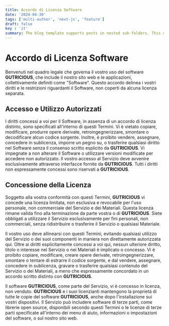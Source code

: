 ```yaml
---
title: Accordo di Licenza Software
date: '2024-04-30'
tags: ['multi-author', 'next-js', 'feature']
draft: false
key : 'it'
summary: The blog template supports posts in nested sub-folders. This can be used to group posts of similar content e.g. a multi-part course.
---
```


# Accordo di Licenza Software

Benvenuti nel quadro legale che governa il vostro uso del software **GUTRICIOUS**, che include il nostro sito web e le applicazioni, collettivamente definiti come "Software". Questo accordo delinea i vostri diritti e le restrizioni riguardanti il Software, non coperti da alcuna licenza separata.

## Accesso e Utilizzo Autorizzati

I diritti concessi a voi per il Software, in assenza di un accordo di licenza distinto, sono specificati all'interno di questi Termini. Vi è vietato copiare, modificare, produrre opere derivate, retroingegnerizzare, smontare o decodificare alcun codice sorgente. Inoltre, è proibito vendere, assegnare, concedere in sublicenza, imporre un pegno su, o trasferire qualsiasi diritto nel Software senza il consenso scritto esplicito da **GUTRICIOUS**. Vi impegnate a non alterare il Software o utilizzare versioni modificate per accedere non autorizzato. Il vostro accesso al Servizio deve avvenire esclusivamente attraverso interfacce fornite da **GUTRICIOUS**. Tutti i diritti non espressamente concessi sono riservati a **GUTRICIOUS**.

## Concessione della Licenza

Soggetto alla vostra conformità con questi Termini, **GUTRICIOUS** vi concede una licenza limitata, non esclusiva e revocabile per l'uso personale, non commerciale del Servizio e dei Materiali. Questa licenza rimane valida fino alla terminazione da parte vostra o di **GUTRICIOUS**. Siete obbligati a utilizzare il Servizio esclusivamente per fini personali, non commerciali, senza ridistribuire o trasferire il Servizio o qualsiasi Materiale.

Il vostro uso deve allinearsi con questi Termini, evitando qualsiasi utilizzo del Servizio o dei suoi componenti in maniera non direttamente autorizzata qui. Oltre ai diritti esplicitamente concessi a voi qui, nessun ulteriore diritto, titolo o interesse nel Servizio o nei Materiali è implicato o concesso. Vi è proibito copiare, modificare, creare opere derivate, retroingegnerizzare, smontare o tentare di estrarre il codice sorgente, e dal vendere, assegnare, concedere in sublicenza, gravare o trasferire qualsiasi contenuto del Servizio o dei Materiali, a meno che espressamente concordato in un accordo scritto distinto con **GUTRICIOUS**.

Il software **GUTRICIOUS**, come parte del Servizio, vi è concesso in licenza, non venduto. **GUTRICIOUS** e i suoi licenzianti mantengono la proprietà di tutte le copie del software **GUTRICIOUS**, anche dopo l'installazione sui vostri dispositivi. Il Servizio può includere software di terze parti, come librerie open source, disponibili secondo questi Termini o le licenze di terze parti specificate all'interno dei menu di aiuto, informazioni o impostazioni del software, o sul nostro sito web.
